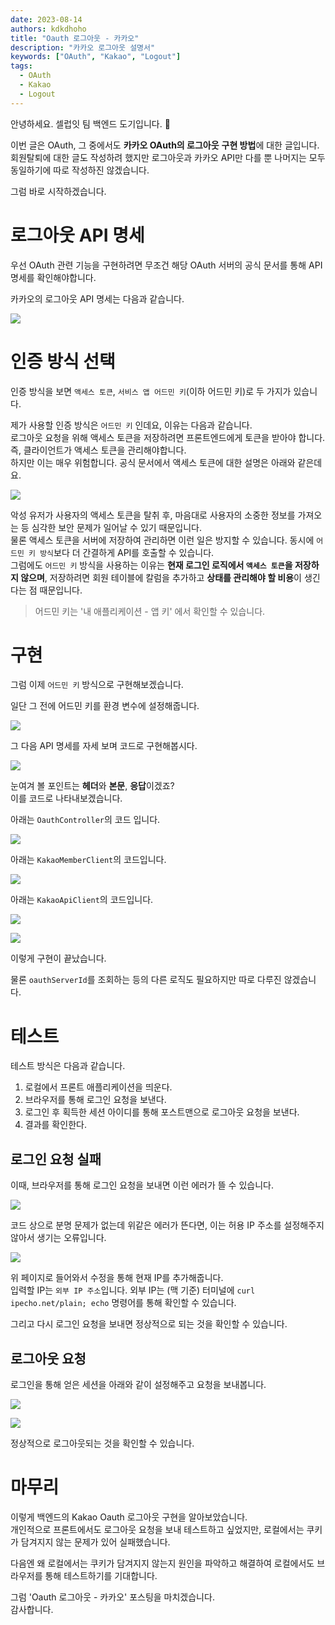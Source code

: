 ```yaml
---
date: 2023-08-14
authors: kdkdhoho
title: "Oauth 로그아웃 - 카카오"
description: "카카오 로그아웃 설명서"
keywords: ["OAuth", "Kakao", "Logout"]
tags:
  - OAuth
  - Kakao
  - Logout
---
```


안녕하세요. 셀럽잇 팀 백엔드 도기입니다. 🐶

이번 글은 OAuth, 그 중에서도 **카카오 OAuth의 로그아웃** **구현 방법**에 대한 글입니다.<br/>
회원탈퇴에 대한 글도 작성하려 했지만 로그아웃과 카카오 API만 다를 뿐 나머지는 모두 동일하기에 따로 작성하진 않겠습니다.

그럼 바로 시작하겠습니다.

# 로그아웃 API 명세

우선 OAuth 관련 기능을 구현하려면 무조건 해당 OAuth 서버의 공식 문서를 통해 API 명세를 확인해야합니다.

카카오의 로그아웃 API 명세는 다음과 같습니다.

![](로그아웃API명세1.jpeg)

# 인증 방식 선택

인증 방식을 보면 `액세스 토큰`, `서비스 앱 어드민 키`(이하 어드민 키)로 두 가지가 있습니다.

제가 사용할 인증 방식은 `어드민 키` 인데요, 이유는 다음과 같습니다.<br/>
로그아웃 요청을 위해 액세스 토큰을 저장하려면 프론트엔드에게 토큰을 받아야 합니다.<br/>즉, 클라이언트가 액세스 토큰을 관리해야합니다.<br/>
하지만 이는 매우 위험합니다. 공식 문서에서 액세스 토큰에 대한 설명은 아래와 같은데요.

![](토큰받기설명.jpeg)

악성 유저가 사용자의 액세스 토큰을 탈취 후, 마음대로 사용자의 소중한 정보를 가져오는 등 심각한 보안 문제가 일어날 수 있기 때문입니다.<br/>
물론 액세스 토큰을 서버에 저장하여 관리하면 이런 일은 방지할 수 있습니다. 동시에 `어드민 키 방식`보다 더 간결하게 API를 호출할 수 있습니다.<br/>
그럼에도 `어드민 키` 방식을 사용하는 이유는 **현재 로그인 로직에서 `액세스 토큰`을 저장하지 않으며**, 저장하려면 회원 테이블에 칼럼을 추가하고 **상태를 관리해야 할 비용**이 생긴다는 점 때문입니다.

> 어드민 키는 '내 애플리케이션 - 앱 키' 에서 확인할 수 있습니다.

# 구현

그럼 이제 `어드민 키` 방식으로 구현해보겠습니다.

일단 그 전에 어드민 키를 환경 변수에 설정해줍니다.

![](어드민키설정.jpeg)

그 다음 API 명세를 자세 보며 코드로 구현해봅시다.

![](로그아웃API명세2.jpeg)

눈여겨 볼 포인트는 **헤더**와 **본문**, **응답**이겠죠?<br/>
이를 코드로 나타내보겠습니다.

아래는 `OauthController`의 코드 입니다.

![](OauthController.jpeg)

아래는 `KakaoMemberClient`의 코드입니다.

![](KakaoMemberClientCode.jpeg)

아래는 `KakaoApiClient`의 코드입니다.

![](KakaoApiClient로그아웃코드.jpeg)

![](KakaoLogoutResponse.jpeg)

이렇게 구현이 끝났습니다.

물론 `oauthServerId`를 조회하는 등의 다른 로직도 필요하지만 따로 다루진 않겠습니다.

# 테스트

테스트 방식은 다음과 같습니다.
1. 로컬에서 프론트 애플리케이션을 띄운다.
2. 브라우저를 통해 로그인 요청을 보낸다.
3. 로그인 후 획득한 세션 아이디를 통해 포스트맨으로 로그아웃 요청을 보낸다.
4. 결과를 확인한다.

## 로그인 요청 실패
이때, 브라우저를 통해 로그인 요청을 보내면 이런 에러가 뜰 수 있습니다.

![](로그인실패.jpeg)

코드 상으로 분명 문제가 없는데 위같은 에러가 뜬다면, 이는 허용 IP 주소를 설정해주지 않아서 생기는 오류입니다.

![](허용IP주소.jpeg)

위 페이지로 들어와서 수정을 통해 현재 IP를 추가해줍니다.<br/>
입력할 IP는 `외부 IP 주소`입니다. 외부 IP는 (맥 기준) 터미널에 `curl ipecho.net/plain; echo` 명령어를 통해 확인할 수 있습니다.

그리고 다시 로그인 요청을 보내면 정상적으로 되는 것을 확인할 수 있습니다.

## 로그아웃 요청

로그인을 통해 얻은 세션을 아래와 같이 설정해주고 요청을 보내봅니다.

![](포스트맨요청.jpeg)

![](로그아웃요청결과.jpeg)

정상적으로 로그아웃되는 것을 확인할 수 있습니다.

# 마무리

이렇게 백엔드의 Kakao Oauth 로그아웃 구현을 알아보았습니다.<br/>
개인적으로 프론트에서도 로그아웃 요청을 보내 테스트하고 싶었지만, 로컬에서는 쿠키가 담겨지지 않는 문제가 있어 실패했습니다.

다음엔 왜 로컬에서는 쿠키가 담겨지지 않는지 원인을 파악하고 해결하여 로컬에서도 브라우저를 통해 테스트하기를 기대합니다.

그럼 'Oauth 로그아웃 - 카카오' 포스팅을 마치겠습니다.<br/>
감사합니다.
